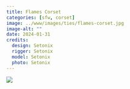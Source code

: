```yaml
---
title: Flames Corset
categories: [sfw, corset]
image: ../www/images/ties/flames-corset.jpg
image-alt: ""
date: 2024-01-31
credits: 
  design: Setonix
  rigger: Setonix
  model: Setonix
  photo: Setonix
---
```


![](../www/images/ties/flames-corset.jpg)

